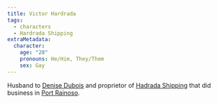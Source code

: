 ```yaml
---
title: Victor Hardrada
tags:
  - characters
  - Hardrada Shipping
extraMetadata:
  character:
    age: "28"
    pronouns: He/Him, They/Them
    sex: Gay
---
```


Husband to [Denise Dubois](/characters/denise-dubois/) and proprietor of
[Hadrada Shipping](/organizations/hardrada-shipping/) that did business in
[Port Rainoso](/locations/port-rainoso/).
